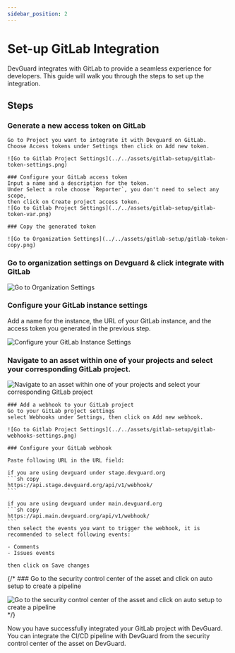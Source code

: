```yaml
---
sidebar_position: 2
---
```


# Set-up GitLab Integration

DevGuard integrates with GitLab to provide a seamless experience for developers. This guide will walk you through the steps to set up the integration.

## Steps

<Steps>

### Generate a new access token on GitLab
 
    Go to Project you want to integrate it with Devguard on GitLab. 
    Choose Access tokens under Settings then click on Add new token.

    ![Go to Gitlab Project Settings](../../assets/gitlab-setup/gitlab-token-settings.png)

    ### Configure your GitLab access token 
    Input a name and a description for the token.
    Under Select a role choose `Reporter`, you don't need to select any scope,
    then click on Create project access token.
    ![Go to Gitlab Project Settings](../../assets/gitlab-setup/gitlab-token-var.png)

    ### Copy the generated token

    ![Go to Organization Settings](../../assets/gitlab-setup/gitlab-token-copy.png)


### Go to organization settings on Devguard & click integrate with GitLab

![Go to Organization Settings](../../assets/gitlab-setup/gitlab-1.png)


### Configure your GitLab instance settings 

Add a name for the instance, the URL of your GitLab instance, and the access token you generated in the previous step.

![Configure your GitLab Instance Settings](../../assets/gitlab-setup/gitlab-2.png)

### Navigate to an asset within one of your projects and select your corresponding GitLab project.

![Navigate to an asset within one of your projects and select your corresponding GitLab project](../../assets/gitlab-setup/gitlab-3.png)

    ### Add a webhook to your GitLab project
    Go to your GitLab project settings
    select Webhooks under Settings, then click on Add new webhook.

    ![Go to Gitlab Project Settings](../../assets/gitlab-setup/gitlab-webhooks-settings.png)

    ### Configure your GitLab webhook

    Paste following URL in the URL field: 

    if you are using devguard under stage.devguard.org
    ```sh copy 
    https://api.stage.devguard.org/api/v1/webhook/
    ```

    if you are using devguard under main.devguard.org
    ```sh copy
    https://api.main.devguard.org/api/v1/webhook/
    ```
    then select the events you want to trigger the webhook, it is recommended to select following events:

    - Comments
    - Issues events

    then click on Save changes



{/* ### Go to the security control center of the asset and click on auto setup to create a pipeline

![Go to the security control center of the asset and click on auto setup to create a pipeline](../../assets/gitlab-setup/gitlab-4.png) */}

</Steps>

Now you have successfully integrated your GitLab project with DevGuard. You can integrate the CI/CD pipeline with DevGuard from the security control center of the asset on DevGuard. 